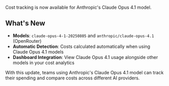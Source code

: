 Cost tracking is now available for Anthropic's Claude Opus 4.1 model.

## What's New

- **Models**: `claude-opus-4-1-20250805` and `anthropic/claude-opus-4.1` (OpenRouter)
- **Automatic Detection**: Costs calculated automatically when using Claude Opus 4.1 models
- **Dashboard Integration**: View Claude Opus 4.1 usage alongside other models in your cost analytics

With this update, teams using Anthropic's Claude Opus 4.1 model can track their spending and compare costs across different AI providers.